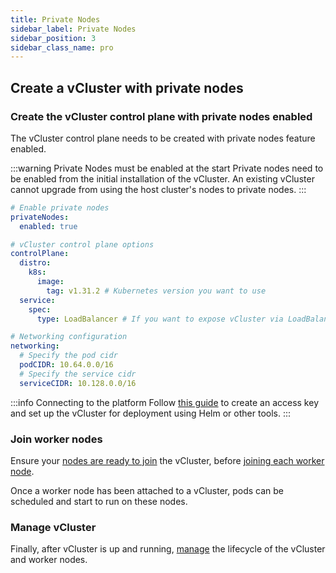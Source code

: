 ```yaml
---
title: Private Nodes
sidebar_label: Private Nodes
sidebar_position: 3
sidebar_class_name: pro
---
```



<ProAdmonition/>

<PrivateNodes />

## Create a vCluster with private nodes

### Create the vCluster control plane with private nodes enabled

The vCluster control plane needs to be created with private nodes feature enabled. 

:::warning Private Nodes must be enabled at the start
Private nodes need to be enabled from the initial installation of the vCluster. An existing 
vCluster cannot upgrade from using the host cluster's nodes to private nodes. 
:::

```yaml title="vcluster.yaml for private nodes"
# Enable private nodes
privateNodes:
  enabled: true

# vCluster control plane options
controlPlane:
  distro:
    k8s:
      image:
        tag: v1.31.2 # Kubernetes version you want to use
  service:
    spec:
      type: LoadBalancer # If you want to expose vCluster via LoadBalancer (recommended option)

# Networking configuration
networking:
  # Specify the pod cidr
  podCIDR: 10.64.0.0/16
  # Specify the service cidr
  serviceCIDR: 10.128.0.0/16
```

:::info Connecting to the platform
Follow [this guide](https://www.vcluster.com/docs/vcluster/next/configure/vcluster-yaml/external/platform/api-key#connect-virtual-clusters-to-the-vcluster-platform) to create an access key and set up the vCluster for deployment using Helm or other tools.
:::

### Join worker nodes

Ensure your [nodes are ready to join](./node-requirements) the vCluster, before [joining each worker node](./join).

Once a worker node has been attached to a vCluster, pods can be scheduled and start to run on these nodes. 

### Manage vCluster

Finally, after vCluster is up and running, [manage](./manage) the lifecycle of the vCluster and worker nodes. 




